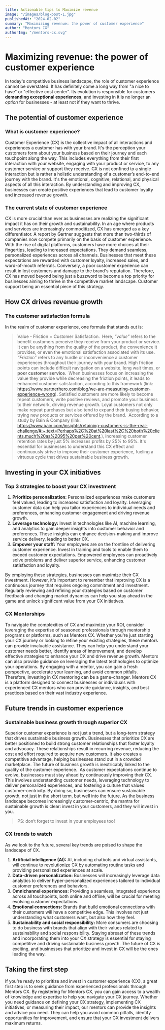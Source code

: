 ```yaml
---
title: Actionable tips to Maximize revenue
image: "/images/blog-post-1.jpg"
publishedAt: "2024-02-02"
summary: "Maximizing revenue: the power of customer experience"
author: "Mentors CX"
authorImg: "/mentors-cx.svg"
---
```


# Maximizing revenue: the power of customer experience

In today's competitive business landscape, the role of customer experience cannot be overstated. It has definitely come a long way from "a nice to have" or "effective cost center". Its evolution is responsible for customers **demanding exceptional experiences**, and investing in it is no longer an _option_ for businesses - at least not if they want to thrive.

## The potential of customer experience

### What is customer experience?

Customer Experience (CX) is the collective impact of all interactions and experiences a customer has with your brand. It's the perception your customers form about your business based on their journey and each touchpoint along the way. This includes everything from their first interaction with your website, engaging with your product or service, to any customer service or support they receive.
CX is not confined to a single interaction but is rather a holistic understanding of a customer’s end-to-end journey with the brand. It's the emotional, cognitive, relational, and physical aspects of all this interaction. By understanding and improving CX, businesses can create positive experiences that lead to customer loyalty and increased revenue growth.

### The current state of customer experience

CX is more crucial than ever as businesses are realizing the significant impact it has on their growth and sustainability. In an age where products and services are increasingly commoditized, CX has emerged as a key differentiator. A report by Gartner suggests that more than two-thirds of companies now compete primarily on the basis of customer experience.
With the rise of digital platforms, customers have more choices at their fingertips, leading to increased expectations. They demand seamless, personalized experiences across all channels. Businesses that meet these expectations are rewarded with customer loyalty, increased sales, and word-of-mouth referrals.
Conversely, a poor customer experience can result in lost customers and damage to the brand's reputation. Therefore, CX has moved beyond being just a buzzword to become a top priority for businesses aiming to thrive in the competitive market landscape. Customer support being an essential piece of this strategy.

## How CX drives revenue growth

### The customer satisfaction formula

In the realm of customer experience, one formula that stands out is:

> Value - Friction = Customer Satisfaction. 
> Here, _“value”_ refers to the benefit customers perceive they receive from your product or service. It can be anything from the quality of the product, the convenience it provides, or even the emotional satisfaction associated with its use. _“Friction”_ refers to any hurdle or inconvenience a customer experiences throughout their journey with your brand. High friction points can include difficult navigation on a website, long wait times, or **poor customer service**. 
> When businesses focus on increasing the value they provide while decreasing the friction points, it leads to enhanced customer satisfaction, according to this framework (link: https://www.partnerhero.com/blog/we-are-measuring-customer-experience-wrong). Satisfied customers are more likely to become repeat customers, write positive reviews, and promote your business to their network, driving revenue growth. Loyal customers not only make repeat purchases but also tend to expand their buying behavior, trying new products or services offered by the brand. 
> According to a study by Bain & Company (link: https://www.bain.com/insights/retaining-customers-is-the-real-challenge/#:~:text=Perhaps%2C%20at%20last%2C%20both%20clients,much%20as%2095%20per%20cent.), increasing customer retention rates by just 5% increases profits by 25% to 95%. It's essential for businesses to understand this CX effect and continuously strive to improve their customer experience, fueling a virtuous cycle that drives sustainable business growth.

## Investing in your CX initiatives

### Top 3 strategies to boost your CX investment

1. **Prioritize personalization:** Personalized experiences make customers feel valued, leading to increased satisfaction and loyalty. Leveraging customer data can help you tailor experiences to individual needs and preferences, enhancing customer engagement and driving revenue growth.
2. **Leverage technology:** Invest in technologies like AI, machine learning, and analytics to gain deeper insights into customer behavior and preferences. These insights can enhance decision-making and improve service delivery, leading to better CX.
3. **Empower your staff:** Your employees are on the frontline of delivering customer experience. Invest in training and tools to enable them to exceed customer expectations. Empowered employees can proactively solve problems and deliver superior service, enhancing customer satisfaction and loyalty.

By employing these strategies, businesses can maximize their CX investment. However, it's important to remember that improving CX is a continuous journey that requires ongoing commitment and investment. Regularly reviewing and refining your strategies based on customer feedback and changing market dynamics can help you stay ahead in the game and unlock significant value from your CX initiatives.

### CX Mentorships 

To navigate the complexities of CX and maximize your ROI, consider leveraging the expertise of seasoned professionals through mentorship programs or platforms, such as Mentors CX. Whether you're just starting your CX journey or looking to refine your existing strategies, these mentors can provide invaluable assistance. They can help you understand your customer needs better, identify areas of improvement, and develop effective strategies to enhance your CX and drive revenue growth.
Mentors can also provide guidance on leveraging the latest technologies to optimize your operations. By engaging with a mentor, you can gain a fresh perspective, accelerate your learning, and avoid common pitfalls. Therefore, investing in CX mentoring can be a game-changer. Mentors CX is a platform designed to connect businesses or individuals with experienced CX mentors who can provide guidance, insights, and best practices based on their vast industry experience.

## Future trends in customer experience

### Sustainable business growth through superior CX

Superior customer experience is not just a trend, but a long-term strategy that drives sustainable business growth. Businesses that prioritize CX are better positioned to build strong customer relationships that foster loyalty and advocacy. These relationships result in recurring revenue, reducing the cost and effort required to acquire new customers. It also creates a competitive advantage, helping businesses stand out in a crowded marketplace. The future of business growth is inextricably linked to the quality of the customer experience. 
As customer expectations continue to evolve, businesses must stay ahead by continuously improving their CX. This involves understanding customer needs, leveraging technology to deliver personalized experiences, and fostering a culture that values customer-centricity. By doing so, businesses can ensure sustainable growth, not just in the short term, but well into the future. As the business landscape becomes increasingly customer-centric, the mantra for sustainable growth is clear: invest in your customers, and they will invest in you.

> PS: don’t forget to invest in your employees too!

### CX trends to watch

As we look to the future, several key trends are poised to shape the landscape of CX.

1. **Artificial intelligence (AI):** AI, including chatbots and virtual assistants, will continue to revolutionize CX by automating routine tasks and providing personalized experiences at scale.
2. **Data-driven personalization:** Businesses will increasingly leverage data analytics to deliver hyper-personalized experiences tailored to individual customer preferences and behaviors.
3. **Omnichannel experiences:** Providing a seamless, integrated experience across all touchpoints, both online and offline, will be crucial for meeting evolving customer expectations.
4. **Emotional connections:** Brands that build emotional connections with their customers will have a competitive edge. This involves not just understanding what customers want, but also how they feel.
5. **Sustainability and social responsibility:** More consumers are choosing to do business with brands that align with their values related to sustainability and social responsibility.
   Staying abreast of these trends and incorporating them into your CX strategy is essential for staying competitive and driving sustainable business growth. The future of CX is exciting, and businesses that prioritize and invest in CX will be the ones leading the way.

## Taking the first step

If you're ready to prioritize and invest in customer experience (CX), a great first step is to seek guidance from experienced professionals through Mentors CX. By registering for Mentors CX, you can gain access to a wealth of knowledge and expertise to help you navigate your CX journey. Whether you need guidance on defining your CX strategy, implementing CX initiatives, or measuring their impact, our mentors can provide the insights and advice you need. They can help you avoid common pitfalls, identify opportunities for improvement, and ensure that your CX investment delivers maximum returns.
